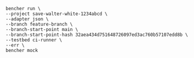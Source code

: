 ```
bencher run \
--project save-walter-white-1234abcd \
--adapter json \
--branch feature-branch \
--branch-start-point main \
--branch-start-point-hash 32aea434d751648726097ed3ac760b57107edd8b \
--testbed ci-runner \
--err \
bencher mock
```
